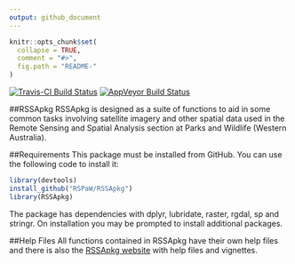 ```yaml
---
output: github_document
---
```


<!-- README.md is generated from README.Rmd. Please edit that file -->

```r
knitr::opts_chunk$set(
  collapse = TRUE,
  comment = "#>",
  fig.path = "README-"
)
```
[![Travis-CI Build Status](https://travis-ci.org/RSPaW/RSSApkg.svg?branch=master)](https://travis-ci.org/RSPaW/RSSApkg)
[![AppVeyor Build Status](https://ci.appveyor.com/api/projects/status/github/RSPaW/RSSApkg?branch=master&svg=true)](https://ci.appveyor.com/project/RSPaW/RSSApkg)


##RSSApkg
RSSApkg is designed as a suite of functions to aid in some common tasks
involving satellite imagery and other spatial data used in the Remote Sensing 
and Spatial Analysis section at Parks and Wildlife (Western Australia).

##Requirements
This package must be installed from GitHub. You can use the following code to 
install it:
```r
library(devtools)
install_github("RSPaW/RSSApkg")
library(RSSApkg)
```

The package has dependencies with dplyr, lubridate, raster, rgdal, sp and 
stringr. On installation you may be prompted to install additional packages.

##Help Files
All functions contained in RSSApkg have their own help files and there is also 
the [RSSApkg website](https://rspaw.github.io/RSSApkg/index.html) with help files 
and vignettes.
